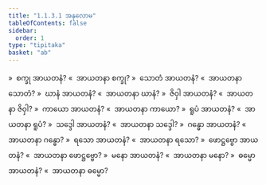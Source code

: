 ```yaml
---
title: "1.1.3.1 အနုလောမ"
tableOfContents: false
sidebar:
  order: 1
type: "tipitaka"
basket: "ab"
---
```



<DynamicBreadcrumb />

<Division number="6">

<Paragraph number="97">
»  စက္ခု အာယတနံ?
</Paragraph>

<Paragraph number="98">
«  အာယတနာ စက္ခု?
</Paragraph>

<Paragraph number="99">
»  သောတံ အာယတနံ?
</Paragraph>

<Paragraph number="100">
«  အာယတနာ သောတံ?
</Paragraph>

<Paragraph number="101">
»  ဃာနံ အာယတနံ?
</Paragraph>

<Paragraph number="102">
«  အာယတနာ ဃာနံ?
</Paragraph>

<Paragraph number="103">
»  ဇိဝှါ အာယတနံ?
</Paragraph>

<Paragraph number="104">
«  အာယတနာ ဇိဝှါ?
</Paragraph>

<Paragraph number="105">
»  ကာယော အာယတနံ?
</Paragraph>

<Paragraph number="106">
«  အာယတနာ ကာယော?
</Paragraph>

<Paragraph number="107">
»  ရူပံ အာယတနံ?
</Paragraph>

<Paragraph number="108">
«  အာယတနာ ရူပံ?
</Paragraph>

<Paragraph number="109">
»  သဒ္ဒေါ အာယတနံ?
</Paragraph>

<Paragraph number="110">
«  အာယတနာ သဒ္ဒေါ?
</Paragraph>

<Paragraph number="111">
»  ဂန္ဓော အာယတနံ?
</Paragraph>

<Paragraph number="112">
«  အာယတနာ ဂန္ဓော?
</Paragraph>

<Paragraph number="113">
»  ရသော အာယတနံ?
</Paragraph>

<Paragraph number="114">
«  အာယတနာ ရသော?
</Paragraph>

<Paragraph number="115">
»  ဖောဋ္ဌဗ္ဗော အာယတနံ?
</Paragraph>

<Paragraph number="116">
«  အာယတနာ ဖောဋ္ဌဗ္ဗော?
</Paragraph>

<Paragraph number="117">
»  မနော အာယတနံ?
</Paragraph>

<Paragraph number="118">
«  အာယတနာ မနော?
</Paragraph>

<Paragraph number="119">
»  ဓမ္မော အာယတနံ?
</Paragraph>

<Paragraph number="120">
«  အာယတနာ ဓမ္မော?
</Paragraph>
</Division>